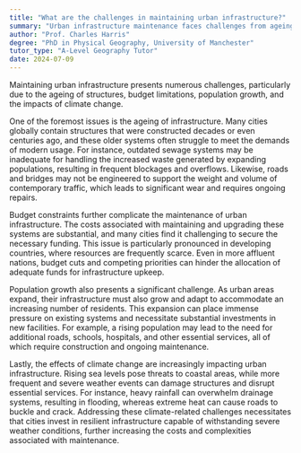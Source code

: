 ```yaml
---
title: "What are the challenges in maintaining urban infrastructure?"
summary: "Urban infrastructure maintenance faces challenges from ageing structures, budget limitations, population growth, and the effects of climate change. These factors complicate efforts to sustain and improve urban environments."
author: "Prof. Charles Harris"
degree: "PhD in Physical Geography, University of Manchester"
tutor_type: "A-Level Geography Tutor"
date: 2024-07-09
---
```


Maintaining urban infrastructure presents numerous challenges, particularly due to the ageing of structures, budget limitations, population growth, and the impacts of climate change.

One of the foremost issues is the ageing of infrastructure. Many cities globally contain structures that were constructed decades or even centuries ago, and these older systems often struggle to meet the demands of modern usage. For instance, outdated sewage systems may be inadequate for handling the increased waste generated by expanding populations, resulting in frequent blockages and overflows. Likewise, roads and bridges may not be engineered to support the weight and volume of contemporary traffic, which leads to significant wear and requires ongoing repairs.

Budget constraints further complicate the maintenance of urban infrastructure. The costs associated with maintaining and upgrading these systems are substantial, and many cities find it challenging to secure the necessary funding. This issue is particularly pronounced in developing countries, where resources are frequently scarce. Even in more affluent nations, budget cuts and competing priorities can hinder the allocation of adequate funds for infrastructure upkeep.

Population growth also presents a significant challenge. As urban areas expand, their infrastructure must also grow and adapt to accommodate an increasing number of residents. This expansion can place immense pressure on existing systems and necessitate substantial investments in new facilities. For example, a rising population may lead to the need for additional roads, schools, hospitals, and other essential services, all of which require construction and ongoing maintenance.

Lastly, the effects of climate change are increasingly impacting urban infrastructure. Rising sea levels pose threats to coastal areas, while more frequent and severe weather events can damage structures and disrupt essential services. For instance, heavy rainfall can overwhelm drainage systems, resulting in flooding, whereas extreme heat can cause roads to buckle and crack. Addressing these climate-related challenges necessitates that cities invest in resilient infrastructure capable of withstanding severe weather conditions, further increasing the costs and complexities associated with maintenance.
    